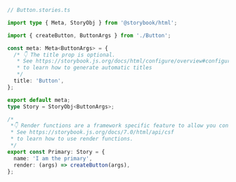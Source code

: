 ```ts
// Button.stories.ts

import type { Meta, StoryObj } from '@storybook/html';

import { createButton, ButtonArgs } from './Button';

const meta: Meta<ButtonArgs> = {
  /* 👇 The title prop is optional.
   * See https://storybook.js.org/docs/html/configure/overview#configure-story-loading
   * to learn how to generate automatic titles
   */
  title: 'Button',
};

export default meta;
type Story = StoryObj<ButtonArgs>;

/*
 *👇 Render functions are a framework specific feature to allow you control on how the component renders.
 * See https://storybook.js.org/docs/7.0/html/api/csf
 * to learn how to use render functions.
 */
export const Primary: Story = {
  name: 'I am the primary',
  render: (args) => createButton(args),
};
```